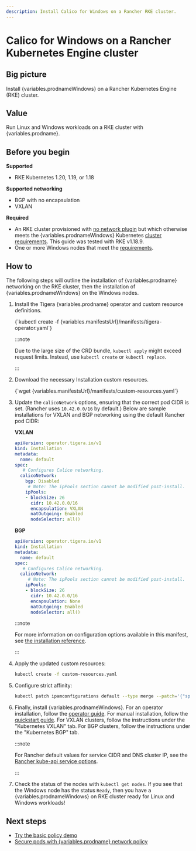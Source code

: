 ```yaml
---
description: Install Calico for Windows on a Rancher RKE cluster.
---
```



# Calico for Windows on a Rancher Kubernetes Engine cluster

## Big picture

Install {variables.prodnameWindows} on a Rancher Kubernetes Engine (RKE) cluster.

## Value

Run Linux and Windows workloads on a RKE cluster with {variables.prodname}.

## Before you begin

**Supported**

- RKE Kubernetes 1.20, 1.19, or 1.18

**Supported networking**

- BGP with no encapsulation
- VXLAN

**Required**

- An RKE cluster provisioned with [no network plugin](https://rancher.com/docs/rke/latest/en/config-options/add-ons/network-plugins#disabling-deployment-of-a-network-plug-in)
  but which otherwise meets the {variables.prodnameWindows} Kubernetes [cluster requirements](requirements.mdx). This guide was tested with RKE v1.18.9.
- One or more Windows nodes that meet the [requirements](requirements.mdx).

## How to

The following steps will outline the installation of {variables.prodname} networking on the RKE cluster, then the installation of {variables.prodnameWindows} on the Windows nodes.

1. Install the Tigera {variables.prodname} operator and custom resource definitions.

   <CodeBlock language=''>
   {`kubectl create -f {variables.manifestsUrl}/manifests/tigera-operator.yaml`}
   </CodeBlock>

   :::note

   Due to the large size of the CRD bundle, `kubectl apply` might exceed request limits. Instead, use `kubectl create` or `kubectl replace`.

   :::

1. Download the necessary Installation custom resources.

   <CodeBlock language='bash'>
   {`wget {variables.manifestsUrl}/manifests/custom-resources.yaml`}
   </CodeBlock>

1. Update the `calicoNetwork` options, ensuring that the correct pod CIDR is set. (Rancher uses `10.42.0.0/16` by default.)
   Below are sample installations for VXLAN and BGP networking using the default Rancher pod CIDR:

   **VXLAN**

   ```yaml
   apiVersion: operator.tigera.io/v1
   kind: Installation
   metadata:
     name: default
   spec:
      # Configures Calico networking.
     calicoNetwork:
       bgp: Disabled
        # Note: The ipPools section cannot be modified post-install.
       ipPools:
       - blockSize: 26
         cidr: 10.42.0.0/16
         encapsulation: VXLAN
         natOutgoing: Enabled
         nodeSelector: all()
   ```

   **BGP**

   ```yaml
   apiVersion: operator.tigera.io/v1
   kind: Installation
   metadata:
     name: default
   spec:
      # Configures Calico networking.
     calicoNetwork:
        # Note: The ipPools section cannot be modified post-install.
       ipPools:
       - blockSize: 26
         cidr: 10.42.0.0/16
         encapsulation: None
         natOutgoing: Enabled
         nodeSelector: all()
   ```

   :::note

   For more information on configuration options available in this manifest, see [the installation reference](../../../reference/installation/api.mdx).

   :::

1. Apply the updated custom resources:

   ```bash
   kubectl create -f custom-resources.yaml
   ```

1. Configure strict affinity:

   ```bash
   kubectl patch ipamconfigurations default --type merge --patch='{"spec": {"strictAffinity": true}}'
   ```

1. Finally, install {variables.prodnameWindows}. For an operator installation, follow the [operator guide](operator.mdx).
   For manual installation, follow the [quickstart guide](manual-install/quickstart.mdx#install-calico-for-windows-manually).
   For VXLAN clusters, follow the instructions under the "Kubernetes VXLAN" tab. For BGP clusters, follow the instructions under the "Kubernetes BGP" tab.

   :::note

   For Rancher default values for service CIDR and DNS cluster IP, see the [Rancher kube-api service options](https://rancher.com/docs/rke/latest/en/config-options/services/#kubernetes-api-server-options).

   :::

1. Check the status of the nodes with `kubectl get nodes`. If you see that the Windows node has the status `Ready`, then you have a {variables.prodnameWindows} on RKE cluster ready for Linux and Windows workloads!

## Next steps

- [Try the basic policy demo](demo.mdx)
- [Secure pods with {variables.prodname} network policy](../../../network-policy/get-started/calico-policy/calico-network-policy.mdx)
